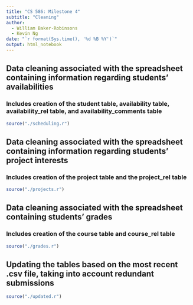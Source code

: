 ---
title: "CS 586: Milestone 4"
subtitle: "Cleaning"
author:
  - William Baker-Robinsons
  - Kevin Ng
date: "`r format(Sys.time(), '%d %B %Y')`"
output: html_notebook
---

## Data cleaning associated with the spreadsheet containing information regarding students' availabilities

### Includes creation of the student table, availability table, availability_rel table, and availability_comments table

```{r, warning = F, code = readLines("scheduling.R")}

source("./scheduling.r")

```

## Data cleaning associated with the spreadsheet containing information regarding students' project interests

### Includes creation of the project table and the project_rel table

```{r, warning = F, code = readLines("projects.R")}

source("./projects.r")

```

## Data cleaning associated with the spreadsheet containing students' grades

### Includes creation of the course table and course_rel table

```{r, warning = F, code = readLines("grades.R")}

source("./grades.r")

```

## Updating the tables based on the most recent .csv file, taking into account redundant submissions 

```{r, warning = F, code = readLines("updated.R")}

source("./updated.r")

```